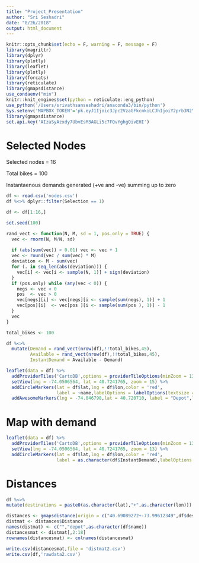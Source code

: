 ```yaml
---
title: "Project_Presentation"
author: "Sri Seshadri"
date: "8/26/2018"
output: html_document
---
```



```r
knitr::opts_chunk$set(echo = F, warning = F, message = F)
library(magrittr)
library(dplyr)
library(plotly)
library(leaflet)
library(plotly)
library(forcats)
library(reticulate)
library(gmapsdistance)
use_condaenv("min")
knitr::knit_engines$set(python = reticulate::eng_python)
use_python('/Users/srivathsanseshadri/anaconda3/bin/python')
Sys.setenv('MAPBOX_TOKEN'='pk.eyJ1Ijoic3Jpc2VzaGFkcmkiLCJhIjoiY2prb3N2Ym9xMDU4MzNxczdobnE4bmh4NSJ9.YZHBzkCWrB1PVX8jeCilHg')
library(gmapsdistance)
set.api.key('AIzaSyAzxdy7UbvEsM3AGLi5c7FQvYghgQivEHI')

```

# Selected Nodes

Selected nodes = 16

Total bikes = 100

Instantaenous demands generated (+ve and -ve) summing up to zero

```r
df <- read.csv('nodes.csv')
df %<>% dplyr::filter(Selection == 1) 

df <- df[1:16,]

set.seed(100)

rand_vect <- function(N, M, sd = 1, pos.only = TRUE) {
  vec <- rnorm(N, M/N, sd)
  
  if (abs(sum(vec)) < 0.01) vec <- vec + 1
  vec <- round(vec / sum(vec) * M)
  deviation <- M - sum(vec)
  for (. in seq_len(abs(deviation))) {
    vec[i] <- vec[i <- sample(N, 1)] + sign(deviation)
  }
  if (pos.only) while (any(vec < 0)) {
    negs <- vec < 0
    pos  <- vec > 0
    vec[negs][i] <- vec[negs][i <- sample(sum(negs), 1)] + 1
    vec[pos][i]  <- vec[pos ][i <- sample(sum(pos ), 1)] - 1
  }
  vec
}

total_bikes <- 100

df %<>%
  mutate(Demand = rand_vect(nrow(df),!!total_bikes,45),
         Available = rand_vect(nrow(df),!!total_bikes,45),
         InstantDemand = Available - Demand)

leaflet(data = df) %>% 
  addProviderTiles('CartoDB',options = providerTileOptions(minZoom = 13, maxZoom = 15)) %>% 
  setView(lng = -74.0506564, lat = 40.7241765, zoom = 15) %>% 
  addCircleMarkers(lat = df$lat,lng = df$lon,color = 'red',
                   label = ~name,labelOptions = labelOptions(textsize = 1,noHide = T,textOnly = T)) %>% 
  addAwesomeMarkers(lng = -74.046798,lat = 40.720710, label = "Depot",labelOptions = labelOptions(textsize = 1,noHide = T,textOnly = T))

```

# Map with demand

```r
leaflet(data = df) %>%
  addProviderTiles('CartoDB',options = providerTileOptions(minZoom = 13, maxZoom = 15)) %>%
  setView(lng = -74.0506564, lat = 40.7241765, zoom = 13) %>%
  addCircleMarkers(lat = df$lat,lng = df$lon,color = 'red',
                   label = as.character(df$InstantDemand),labelOptions = labelOptions(textsize = 2,noHide = T,textOnly = T)) %>% addAwesomeMarkers(lng = -74.046798,lat = 40.720710, label = "Depot",labelOptions = labelOptions(textsize = 1,noHide = T,textOnly = T))

```


# Distances




```r

df %<>% 
mutate(destinations = paste0(as.character(lat),"+",as.character(lon)))

distances <- gmapsdistance(origin = c("40.69089272+-73.99612349",df$destinations),destination = c("40.69089272+-73.99612349",df$destinations), mode = 'driving')
distmat <- distances$Distance
names(distmat) <- c("","depot",as.character(df$name))
distancesmat <- distmat[,2:18]
rownames(distancesmat) <- colnames(distancesmat)
```

```r
write.csv(distancesmat,file = 'distmat2.csv')
write.csv(df,'rawdata2.csv')
```

